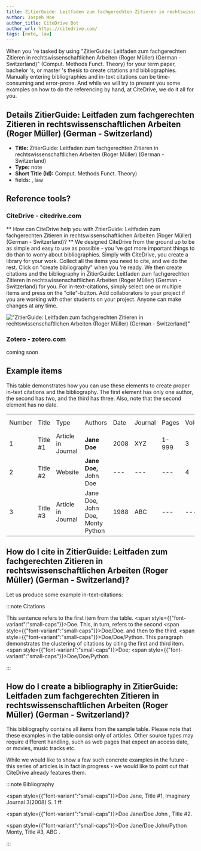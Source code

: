 ```yaml
---
title: ZitierGuide: Leitfaden zum fachgerechten Zitieren in rechtswissenschaftlichen Arbeiten (Roger Müller) (German - Switzerland)
author: Jospeh Moe
author_title: CiteDrive Bot
author_url: https://citedrive.com/
tags: [note, law]
---
```


When you 're tasked by using "ZitierGuide: Leitfaden zum fachgerechten Zitieren in rechtswissenschaftlichen Arbeiten (Roger Müller) (German - Switzerland)" (Comput. Methods Funct. Theory) for your term paper, bachelor 's, or master 's thesis to create citations and bibliographies.
Manually entering bibliographies and in-text citations can be time-consuming and error-prone. And while we will try to present you some examples on how to do the referencing by hand, at CiteDrive, we do it all for you.

## Details  ZitierGuide: Leitfaden zum fachgerechten Zitieren in rechtswissenschaftlichen Arbeiten (Roger Müller) (German - Switzerland)
* **Title:** ZitierGuide: Leitfaden zum fachgerechten Zitieren in rechtswissenschaftlichen Arbeiten (Roger Müller) (German - Switzerland)
* **Type:** note
* **Short Title (Id):** Comput. Methods Funct. Theory)
* fields: , law

## Reference tools?
### CiteDrive - citedrive.com
** How can CiteDrive help you with ZitierGuide: Leitfaden zum fachgerechten Zitieren in rechtswissenschaftlichen Arbeiten (Roger Müller) (German - Switzerland)? **
We designed CiteDrive from the ground up to be as simple and easy to use as possible - you 've got more important things to do than to worry about bibliographies. Simply with CiteDrive, you create a library for your work. Collect all the items you need to cite, and we do the rest. Click on "create bibliography" when you 're ready. We then create citations and the bibliography in ZitierGuide: Leitfaden zum fachgerechten Zitieren in rechtswissenschaftlichen Arbeiten (Roger Müller) (German - Switzerland) for you. For in-text-citations, simply select one or multiple items and press on the "cite"-button. Add collaborators to your project if you are working with other students on your project. Anyone can make changes at any time.


!["ZitierGuide: Leitfaden zum fachgerechten Zitieren in rechtswissenschaftlichen Arbeiten (Roger Müller) (German - Switzerland)"](images/zitierguide-leitfaden-zum-fachgerechten-zitieren-in-rechtswissenschaftlichen-arbeiten-roger-muller-german--switzerland.svg "Choose ZitierGuide: Leitfaden zum fachgerechten Zitieren in rechtswissenschaftlichen Arbeiten (Roger Müller) (German - Switzerland) in the CiteDrive App")

### Zotero - zotero.com

coming soon

## Example items

This table demonstrates how you can use these elements to create proper in-text citations and the bibliography. The first element has only one author, the second has two, and the third has three. Also, note that the second element has no date.


<table>
  <tr>
   <td>Number
   </td>
   <td>Title
   </td>
   <td>Type
   </td>
   <td>Authors
   </td>
   <td>Date
   </td>
   <td>Journal
   </td>
   <td>Pages
   </td>
   <td>Volume
   </td>
   <td>Issue
   </td>
   <td>Access Date
   </td>
  </tr>
  <tr>
   <td>1
   </td>
   <td>Title #1
   </td>
   <td>Article in Journal
   </td>
   <td><strong>Jane Doe</strong>
   </td>
   <td>2008
   </td>
   <td>XYZ
   </td>
   <td>1-999
   </td>
   <td>3
   </td>
   <td>2
   </td>
   <td>--
   </td>
  </tr>
  <tr>
   <td>
2
   </td>
   <td>Title #2
   </td>
   <td>Website
   </td>
   <td><strong>Jane Doe, </strong>John Doe
   </td>
   <td>---
   </td>
   <td>---
   </td>
   <td>---
   </td>
   <td>4
   </td>
   <td>---
   </td>
   <td>2020-05-01
   </td>
  </tr>
  <tr>
   <td>3
   </td>
   <td>Title #3
   </td>
   <td>Article in Journal
   </td>
   <td>Jane Doe, John Doe, Monty Python
   </td>
   <td>1988
   </td>
   <td>ABC
   </td>
   <td>---
   </td>
   <td>---
   </td>
   <td>16
   </td>
   <td>---
   </td>
  </tr>
</table>



## How do I cite in  ZitierGuide: Leitfaden zum fachgerechten Zitieren in rechtswissenschaftlichen Arbeiten (Roger Müller) (German - Switzerland)?

Let us produce some example in-text-citations:

:::note Citations


This sentence refers to the first item from the table. <span style={{"font-variant":"small-caps"}}>Doe</span>. This, in turn, refers to the second <span style={{"font-variant":"small-caps"}}>Doe/Doe</span>.
and then to the third.  <span style={{"font-variant":"small-caps"}}>Doe/Doe/Python</span>.
This paragraph demonstrates the clustering of citations by citing the first and third item. <span style={{"font-variant":"small-caps"}}>Doe</span>; <span style={{"font-variant":"small-caps"}}>Doe/Doe/Python</span>.

:::

## How do I create a bibliography in ZitierGuide: Leitfaden zum fachgerechten Zitieren in rechtswissenschaftlichen Arbeiten (Roger Müller) (German - Switzerland)?

This bibliography contains all items from the sample table. Please note that these examples in the table consist only of articles. Other source types may require different handling, such as web pages that expect an access date, or movies, music tracks etc.

While we would like to show a few such concrete examples in the future - this series of articles is in fact in progress - we would like to point out that CiteDrive already features them.

:::note Bibliography

<span style={{"font-variant":"small-caps"}}>Doe Jane</span>, Title #1, Imaginary Journal  3(2008) S. 1 ff.

<span style={{"font-variant":"small-caps"}}>Doe Jane/Doe John </span>, Title #2.

<span style={{"font-variant":"small-caps"}}>Doe Jane/Doe John/Python Monty</span>, Title #3, ABC .



:::


        